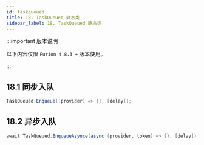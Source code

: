 ```yaml
---
id: taskqueued
title: 18. TaskQueued 静态类
sidebar_label: 18. TaskQueued 静态类
---
```


:::important 版本说明

以下内容仅限 `Furion 4.8.3 +` 版本使用。

:::

## 18.1 同步入队

```cs showLineNumbers
TaskQueued.Enqueue((provider) => {}, [delay]);
```

## 18.2 异步入队

```cs showLineNumbers
await TaskQueued.EnqueueAsynce(async (provider, token) => {}, [delay]);
```